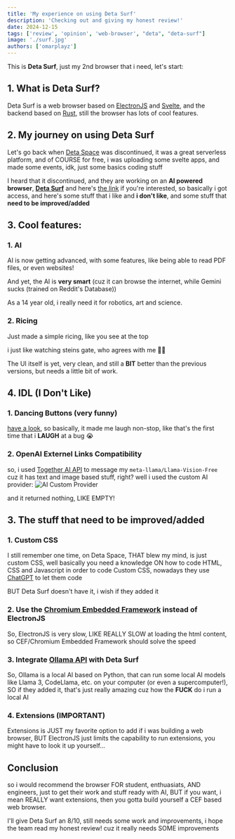 ```yaml
---
title: 'My experience on using Deta Surf'
description: 'Checking out and giving my honest review!'
date: 2024-12-15
tags: ['review', 'opinion', 'web-browser', "deta", "deta-surf"]
image: './surf.jpg'
authors: ['omarplayz']
---
```


This is **Deta Surf**, just my 2nd browser that i need, let's start:
## 1. What is Deta Surf?
Deta Surf is a web browser based on [ElectronJS](https://electronjs.org/?utm_source=omarplayz) and [Svelte](https://svelte.dev/?utm_source=omarplayz), and the backend based on [Rust](https://rust-lang.org/?utm_source=omarplayz), still the browser has lots of cool features.
## 2. My journey on using Deta Surf
Let's go back when [Deta Space](https://deta.space/?utm_source=omarplayz) was discontinued, it was a great serverless platform, and of COURSE for free, i was uploading some svelte apps, and made some events, idk, just some basics coding stuff

I heard that it discontinued, and they are working on an **AI powered browser**, [**Deta Surf**](https://deta.space/#:~:text=What%27s%20next%20for,you%20popped%20by.) and here's [the link](https://deta.surf/?utm_source=omarplayz) if you're interested, so basically i got access, and here's some stuff that i like and **i don't like**, and some stuff that **need to be improved/added**
## 3. Cool features:
### 1. AI
AI is now getting advanced, with some features, like being able to read PDF files, or even websites!

And yet, the AI is **very smart** (cuz it can browse the internet, while Gemini sucks (trained on Reddit's Database))

As a 14 year old, i really need it for robotics, art and science.
### 2. Ricing
Just made a simple ricing, like you see at the top

i just like watching steins gate, who agrees with me 🤷‍♂️

The UI itself is yet, very clean, and still a **BIT** better than the previous versions, but needs a little bit of work.
## 4. IDL (**I** **D**on't **L**ike)

### 1. Dancing Buttons (very funny)
[have a look](https://cdn.discordapp.com/attachments/1305204343028318348/1305204343225585764/2024-11-10_17-12-08.mp4?ex=67605244&is=675f00c4&hm=1b9f6e55cc235baa4154a1f0b7d049916bd58ccdce410be5333bb34980aa9941&), so basically, it made me laugh non-stop, like that's the first time that i **LAUGH** at a bug 😭

### 2. OpenAI Externel Links Compatibility
so, i used [Together AI API](https://docs.togther.ai/docs/openai-api-compatibility) to message my `meta-llama/Llama-Vision-Free` cuz it has text and image based stuff, right? well i used the custom AI provider:
![AI Custom Provider](/blog/api-issue.png)

and it returned nothing, LIKE EMPTY!

## 3. The stuff that need to be improved/added
### 1. Custom CSS
I still remember one time, on Deta Space, THAT blew my mind, is just custom CSS, well basically you need a knowledge ON how to code HTML, CSS and Javascript in order to code Custom CSS, nowadays they use [ChatGPT](https://chatgpt.com/?utm_source=omarplayz) to let them code

BUT Deta Surf doesn't have it, i wish if they added it
### 2. Use the [Chromium Embedded Framework](https://github.com/chromiumembedded/cef) instead of ElectronJS
So, ElectronJS is very slow, LIKE REALLY SLOW at loading the html content, so CEF/Chromium Embedded Framework should solve the speed

### 3. Integrate [Ollama API](https://github.com/ollama/ollama/blob/main/docs/api.md?utm_source=omarplayz) with Deta Surf
So, Ollama is a local AI based on Python, that can run some local AI models like Llama 3, CodeLlama, etc. on your computer (or even a supercomputer!), SO if they added it, that's just really amazing cuz how the **FUCK** do i run a local AI

### 4. Extensions (IMPORTANT)
Extensions is JUST my favorite option to add if i was building a web browser, BUT ElectronJS just limits the capability to run extensions, you might have to look it up yourself...

## Conclusion
so i would recommend the browser FOR student, enthuasiats, AND engineers, just to get their work and stuff ready with AI, BUT if you want, i mean REALLY want extensions, then you gotta build yourself a CEF based web browser.

I'll give Deta Surf an 8/10, still needs some work and improvements, i hope the team read my honest review! cuz it really needs SOME improvements

